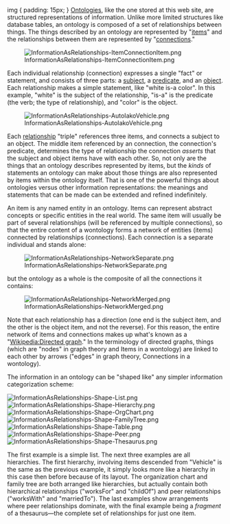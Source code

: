 <!-- Copyright (c)  2010  Glen E. Ivey
     Permission is granted to copy, distribute and/or modify this document
     under the terms of the GNU Free Documentation License, Version 1.3;
     with no Invariant Sections, no Front-Cover Texts, and no Back-Cover Texts.
     A copy of the license is in the file COPYING.DOCUMENTATION
  -->
<css>
img { padding: 15px; }
</css><!-- ads: "Practical Ontology" -->
<amazonwidget adcode="d85041b4-0913-44a6-8a38-eb6aeb49d05f" />
[[Help:GlossaryAtoO#anchor_Ontology|Ontologies]], like the one stored at this web site, are structured representations of information.  Unlike more limited structures like database tables, an ontology is composed of a set of relationships between things.  The things described by an ontology are represented by "[[Help:GlossaryAtoO#anchor_Item|items]]" and the relationships between them are represented by "[[Help:GlossaryAtoO#anchor_Connection|connections]]."

[[File:InformationAsRelationships-ItemConnectionItem.png|center]]

Each individual relationship (connection) expresses a single "fact" or statement, and consists of three parts: a [[Help:GlossaryPtoZ#anchor_Subject|subject]], a [[Help:GlossaryPtoZ#anchor_Predicate|predicate]], and an [[Help:GlossaryAtoO#anchor_Object|object]].  Each relationship makes a simple statement, like "white is-a color".  In this example, "white" is the subject of the relationship, "is-a" is the predicate (the verb; the type of relationship), and "color" is the object.

[[File:InformationAsRelationships-AutoIakoVehicle.png|center]]

Each [[Help:GlossaryPtoZ#anchor_Relationship|relationship]] "triple" references three items, and connects a subject to an object.  The middle item referenced by an connection, the connection's predicate, determines the type of relationship the connection ''asserts'' that the subject and object items have with each other.  So, not only are the things that an ontology describes represented by items, but the ''kinds'' of statements an ontology can make about those things are also represented by items within the ontology itself.  That is one of the powerful things about ontologies versus other information representations:  the meanings and statements that can be made can be extended and refined indefinitely.

An item is any named entity in an ontology.  Items can represent abstract concepts or specific entities in the real world.  The same item will usually be part of several relationships (will be referenced by multiple connections), so that the entire content of a wontology forms a network of entities (items) connected by relationships (connections).  Each connection is a separate individual and stands alone:

[[File:InformationAsRelationships-NetworkSeparate.png|center]]

but the ontology as a whole is the composite of all the connections it contains:

[[File:InformationAsRelationships-NetworkMerged.png|center]]

Note that each relationship has a direction (one end is the subject item, and the other is the object item, and not the reverse).  For this reason, the entire network of items and connections makes up what's known as a "[[Wikipedia:Directed graph]]."  In the terminology of directed graphs, things (which are "nodes" in graph theory and Items in a wontology) are linked to each other by arrows ("edges" in graph theory, Connections in a wontology).

The information in an ontology can be "shaped like" any simpler information categorization scheme:

[[File:InformationAsRelationships-Shape-List.png]]
[[File:InformationAsRelationships-Shape-Hierarchy.png]]
[[File:InformationAsRelationships-Shape-OrgChart.png]]
[[File:InformationAsRelationships-Shape-FamilyTree.png]]
[[File:InformationAsRelationships-Shape-Table.png]]
[[File:InformationAsRelationships-Shape-Peer.png]]
[[File:InformationAsRelationships-Shape-Thesaurus.png]]

The first example is a simple list.  The next three examples are all hierarchies.  The first hierarchy, involving items descended from "Vehicle" is the same as the previous example, it simply looks more like a hierarchy in this case then before because of its layout.  The organization chart and family tree are both arranged like hierarchies, but actually contain both hierarchical relationships ("worksFor" and "childOf") and peer relationships ("worksWith" and "marriedTo").  The last examples show arrangements where peer relationships dominate, with the final example being a ''fragment'' of a thesaurus&mdash;the complete set of relationships for just one item.
